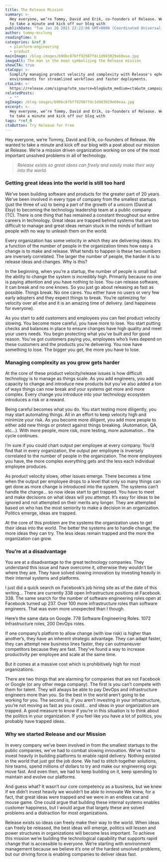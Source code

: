 ```yaml
---
title: The Release Mission
summary: >-
  Hey everyone, we’re Tommy, David and Erik, co-founders of Release. We wanted
  to take a minute and kick off our blog with
publishDate: "Tue Jan 26 2021 22:22:08 GMT+0000 (Coordinated Universal Time)"
author: tommy-mcclung
readingTime: 6
categories: &ref_0
  - platform-engineering
  - product
mainImage: /blog-images/b90bc87bff92987fdc1d983029e60eaa.jpg
imageAlt: The man in the moon symbolizing the Release mission
showCTA: true
ctaCopy: >-
  Simplify managing product velocity and complexity with Release's ephemeral
  environments for streamlined workflows and faster deployments.
ctaLink: >-
  https://release.com/signup?utm_source=blog&utm_medium=cta&utm_campaign=blog-cta&utm_content=the-release-mission
relatedPosts:
  - ""
ogImage: /blog-images/b90bc87bff92987fdc1d983029e60eaa.jpg
excerpt: >-
  Hey everyone, we’re Tommy, David and Erik, co-founders of Release. We wanted
  to take a minute and kick off our blog with
tags: *ref_0
ctaButton: Try Release for Free
---
```


Hey everyone, we’re Tommy, David and Erik, co-founders of Release. We wanted to take a minute and kick off our blog with a post about our mission at Release. We’re a mission driven organization working on one of the most important unsolved problems in all of technology.

> _Release exists so great ideas can freely and easily make their way into the world._

### Getting great ideas into the world is still too hard

We’ve been building software and products for the greater part of 20 years. We’ve been involved in every type of company from the smallest startups (just the three of us) to being a part of the growth of a unicorn (David at Etsy) to becoming the technology leadership team at a public company (TC). There is one thing that has remained a constant throughout our entire careers in technology. Great ideas are trapped behind systems that are too difficult to manage and great ideas remain stuck in the minds of brilliant people with no way to unleash them on the world.

Every organization has some velocity in which they are delivering ideas. It’s a function of the number of people in the organization times how easy a change is to make and release. What tends to happen is these two numbers are inversely correlated. The larger the number of people, the harder it is to release ideas and changes. Why is this?

In the beginning, when you’re a startup, the number of people is small but the ability to change the system is incredibly high. Primarily because no one is paying attention and you have nothing to lose. You can release software, it can break and no one knows. So you just go about releasing as fast as possible. Things break. No one cares. You either have no users or very few early adopters and they expect things to break. You’re optimizing for velocity over all else and it is an amazing time of delivery. (and happiness for everyone).

As you start to add customers and employees you can feel product velocity slowing. You become more careful, you have more to lose. You start putting checks and balances in place to ensure changes have high quality and meet your users needs. You begin protecting what you’ve built and for good reason. You’ve got customers paying you, employees who’s lives depend on these customers and the products you’re delivering. You now have something to lose. The bigger you get, the more you have to lose.

### Managing complexity as you grow gets harder

At the core of these product velocity/release issues is how difficult technology is to manage as things scale. As you add engineers, you add capacity to change and introduce new products but you’ve also added a ton of ways things can now break and your systems get more and more complex. Every change you introduce into your technology ecosystem introduces a risk or a reward.

Being careful becomes what you do. You start testing more diligently, you may start automating things. All in an effort to keep velocity high and minimize your risk. As you become more diligent, you add more people to either add new things or protect against things breaking. (Automation, QA, etc…). With more people, more risk, more testing, more automation… the cycle continues.

I’m sure if you could chart output per employee at every company. You’d find that in every organization, the output per employee is inversely correlated to the number of people in the organization. The more employees you have, the more complex everything gets and the less each individual employee produces.

As product velocity slows, other issues emerge. There becomes a time when the output per employee drops to a level that only so many things can get done as more change is introduced into the system. The systems can’t handle the change… so now ideas start to get trapped. You have to meet and make decisions on what ideas will you attempt. It’s easy for ideas to be ignored and not attempted on their merits any longer. They are attempted based on who has the most seniority to make a decision in an organization. Politics emerge, ideas are trapped.

At the core of this problem are the systems the organization uses to get their ideas into the world. The better the systems are to handle change, the more ideas they can try. The less ideas remain trapped and the more the organization can grow.

### You’re at a disadvantage

You are at a disadvantage to the great technology companies. They understand this issue and have overcome it, otherwise they wouldn’t be where they are. They have solved slowing innovation by investing heavily in their internal systems and platforms.

I just did a quick search on Facebook’s job hiring site as of the date of this writing… There are currently 338 open Infrastructure positions at Facebook. 338. The same search for the number of software engineering roles open at Facebook turned up 237. Over 100 more infrastructure roles than software engineers. That was even more unexpected than I though.

Here’s the same data on Google. 778 Software Engineering Roles. 1072 Infrastructure roles, 200 DevOps roles.

If one company’s platform to allow change (with low risk) is higher than another’s, they have an inherent strategic advantage. They can adapt faster, they can attempt new business lines faster, they can outmaneuver competitors because they are fast. They’ve found a way to increase productivity per employee and scale at the same time.

But it comes at a massive cost which is prohibitively high for most organizations.

There are two things that are alarming for companies that are not Facebook or Google (or any other mega company). The first is you can’t compete with them for talent. They will always be able to pay DevOps and infrastructure engineers more than you. So the best in the world aren’t going to be working for you. The second is, if you aren’t investing in your infrastructure, you’re not moving as fast as you could… and ideas in your organization are trapped. A good measure to know if you’re in this situation is to think about the politics in your organization. If you feel like you have a lot of politics, you probably have trapped ideas.

### Why we started Release and our Mission

In every company we’ve been involved in from the smallest startups to the public companies, we’ve had to combat slowing innovation. We’ve had to invest heavily in building platforms to enable rapid delivery. Nothing existed in the world that just got the job done. We had to stitch together solutions, hire teams, spend millions of dollars to try and make our engineering orgs move fast. And even then, we had to keep building on it, keep spending to maintain and evolve our platforms.

And guess what? It wasn’t our core competency as a business, but we knew if we didn’t invest heavily we wouldn’t be able to innovate We knew, for a fact, that great ideas were trapped and we were in an endless cat and mouse game. One could argue that building these internal systems enables customer happiness, but I would argue that largely these are solved problems and a distraction for most organizations.

Release exists so ideas can freely make their way to the world. When ideas can freely be released, the best ideas will emerge, politics will lessen and power structures in organizations will become less important. To achieve this mission we’re building the technological capability that supports rapid change that is accessible to everyone. We’re starting with environment management because we believe it’s one of the hardest unsolved problems, but our driving force is enabling companies to deliver ideas fast.
